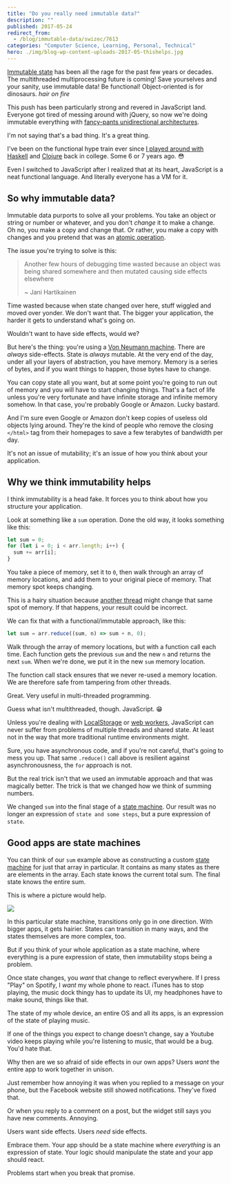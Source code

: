 ```yaml
---
title: "Do you really need immutable data?"
description: ""
published: 2017-05-24
redirect_from:
  - /blog/immutable-data/swizec/7613
categories: "Computer Science, Learning, Personal, Technical"
hero: ./img/blog-wp-content-uploads-2017-05-thishelps.jpg
---
```


[Immutable state](https://en.wikipedia.org/wiki/Immutable_object) has been all the rage for the past few years or decades. The multithreaded multiprocessing future is coming! Save yourselves and your sanity, use immutable data! Be functional! Object-oriented is for dinosaurs. _hair on fire_

This push has been particularly strong and revered in JavaScript land. Everyone got tired of messing around with jQuery, so now we're doing immutable everything with [fancy-pants unidirectional architectures](http://redux.js.org/docs/basics/DataFlow.html).

I'm not saying that's a bad thing. It's a great thing.

I've been on the functional hype train ever since [I played around with Haskell](https://swizec.com/blog/learning-me-a-haskell/swizec/3272) and [Clojure](https://swizec.com/blog/checking-for-primes-dumber-algorithm-is-faster-algorithm/swizec/1580) back in college. Some 6 or 7 years ago. 😳

Even I switched to JavaScript after I realized that at its heart, JavaScript is a neat functional language. And literally everyone has a VM for it.

## So why immutable data?

Immutable data purports to solve all your problems. You take an object or string or number or whatever, and you don't _change_ it to make a change. Oh no, you make a copy and change that. Or rather, you make a copy with changes and you pretend that was an [atomic operation](https://en.wikipedia.org/wiki/Linearizability).

The issue you're trying to solve is this:

> Another few hours of debugging time wasted because an object was being shared somewhere and then mutated causing side effects elsewhere
>
> ~ Jani Hartikainen

Time wasted because when state changed over here, stuff wiggled and moved over yonder. We don't want that. The bigger your application, the harder it gets to understand what's going on.

Wouldn't want to have side effects, would we?

But here's the thing: you're using a [Von Neumann machine](https://en.wikipedia.org/wiki/Von_Neumann_architecture). There are _always_ side-effects. State is _always_ mutable. At the very end of the day, under all your layers of abstraction, you have memory. Memory is a series of bytes, and if you want things to happen, those bytes have to change.

You can copy state all you want, but at some point you're going to run out of memory and you will have to start changing things. That's a fact of life unless you're very fortunate and have infinite storage and infinite memory somehow. In that case, you're probably Google or Amazon. Lucky bastard.

And I'm sure even Google or Amazon don't keep copies of useless old objects lying around. They're the kind of people who remove the closing `</html>` tag from their homepages to save a few terabytes of bandwidth per day.

It's not an issue of mutability; it's an issue of how you think about your application.

## Why we think immutability helps

I think immutability is a head fake. It forces you to think about how you structure your application.

Look at something like a `sum` operation. Done the old way, it looks something like this:

```javascript
let sum = 0;
for (let i = 0; i < arr.length; i++) {
  sum += arr[i];
}
```

You take a piece of memory, set it to `0`, then walk through an array of memory locations, and add them to your original piece of memory. That memory spot keeps changing.

This is a hairy situation because [another thread](<https://en.wikipedia.org/wiki/Thread%5C_(computing)>) might change that same spot of memory. If that happens, your result could be incorrect.

We can fix that with a functional/immutable approach, like this:

```javascript
let sum = arr.reduce((sum, n) => sum + n, 0);
```

Walk through the array of memory locations, but with a function call each time. Each function gets the previous `sum` and the new `n` and returns the next `sum`. When we're done, we put it in the new `sum` memory location.

The function call stack ensures that we never re-used a memory location. We are therefore safe from tampering from other threads.

Great. Very useful in multi-threaded programming.

Guess what isn't multithreaded, though. JavaScript. 😁

Unless you're dealing with [LocalStorage](https://swizec.com/blog/fast-mutex-lamport-lock-javascript-promises/swizec/7532) or [web workers](https://en.wikipedia.org/wiki/Web_worker), JavaScript can never suffer from problems of multiple threads and shared state. At least not in the way that more traditional runtime environments might.

Sure, you have asynchronous code, and if you're not careful, that's going to mess you up. That same `.reduce()` call above is resilient against asynchronousness, the `for` approach is not.

But the real trick isn't that we used an immutable approach and that was magically better. The trick is that we changed how we think of summing numbers.

We changed `sum` into the final stage of a [state machine](https://en.wikipedia.org/wiki/Finite-state_machine). Our result was no longer an expression of `state and some steps`, but a pure expression of `state`.

## Good apps are state machines

You can think of our `sum` example above as constructing a custom [state machine](https://en.wikipedia.org/wiki/Finite-state_machine) for just that array in particular. It contains as many states as there are elements in the array. Each state knows the current total sum. The final state knows the entire sum.

This is where a picture would help.

![](./img/blog-wp-content-uploads-2017-05-thishelps.jpg)

In this particular state machine, transitions only go in one direction. With bigger apps, it gets hairier. States can transition in many ways, and the states themselves are more complex, too.

But if you think of your whole application as a state machine, where everything is a pure expression of state, then immutability stops being a problem.

Once state changes, you _want_ that change to reflect everywhere. If I press "Play" on Spotify, I _want_ my whole phone to react. iTunes has to stop playing, the music dock thingy has to update its UI, my headphones have to make sound, things like that.

The state of my whole device, an entire OS and all its apps, is an expression of the state of playing music.

If one of the things you expect to change doesn't change, say a Youtube video keeps playing while you're listening to music, that would be a bug. You'd hate that.

Why then are we so afraid of side effects in our own apps? Users _want_ the entire app to work together in unison.

Just remember how annoying it was when you replied to a message on your phone, but the Facebook website still showed notifications. They've fixed that.

Or when you reply to a comment on a post, but the widget still says you have new comments. Annoying.

Users want side effects. Users _need_ side effects.

Embrace them. Your app should be a state machine where _everything_ is an expression of state. Your logic should manipulate the state and your app should react.

Problems start when you break that promise.
